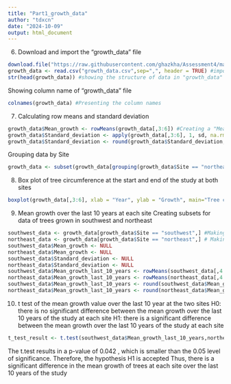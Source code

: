 ```yaml
---
title: "Part1_growth_data"
author: "tdxcn"
date: "2024-10-09"
output: html_document
---
```

6. Download and import the "growth_data" file
```r
download.file("https://raw.githubusercontent.com/ghazkha/Assessment4/main/growth_data.csv",destfile="growth_data.csv") #download the "growth_data" file from Mr.Ghazkha github
growth_data <- read.csv("growth_data.csv",sep=",", header = TRUE) #import the downloaded "growth_data" file into the local Rstudio as a csv file
str(head(growth_data)) #showing the structure of data in "growth_data"
```

Showing column name of "growth_data" file
```r
colnames(growth_data) #Presenting the column names
```
7. Calculating row means and standard deviation
```r
growth_data$Mean_growth <- rowMeans(growth_data[,3:6]) #Creating a "Mean_growth" column in "growth_data" and assigning it with mean values of columns in each row  
growth_data$Standard_deviation <- apply(growth_data[,3:6], 1, sd, na.rm = TRUE) #Creating a "Standard_deviation" column in "growth_data" and assigning it with standard deviation values of columns in each row  
growth_data$Standard_deviation <- round(growth_data$Standard_deviation, digits=2) #Rounding up the values in "Standard deviation" to 2 decimals 
```

Grouping data by Site
```r
growth_data <- subset(growth_data[grouping(growth_data$Site == "northeast"),]) #Grouping the values rows in "growth_data" into two sections, one has "southwest" Site and the other has "northeast" Site
```

8. Box plot of tree circumference at the start and end of the study at both sites
```r
boxplot(growth_data[,3:6], xlab = "Year", ylab = "Growth", main="Tree circumference at the start and end of the study", ylmit = 200) #Making a box plot of the circumference at the beginning and the end of the study at both site
```
9. Mean growth over the last 10 years at each site 
Creating subsets for data of trees grown in southwest and northeast
```r
southwest_data <- growth_data[growth_data$Site == "southwest",] #Making a subset of data of trees in the southwest site
northeast_data <- growth_data[growth_data$Site == "northeast",] # Making a subset of data of trees in the northeast site
southwest_data$Mean_growth <- NULL
northeast_data$Mean_growth <- NULL
southwest_data$Standard_deviation <- NULL
northeast_data$Standard_deviation <- NULL
southwest_data$Mean_growth_last_10_years <- rowMeans(southwest_data[,4:6]) #Calculating mean growth of trees in southwest site over the last years of the study 
northeast_data$Mean_growth_last_10_years <- rowMeans(northeast_data[,4:6]) #Calculating mean growth of trees in northeast site over the last years of the study
southwest_data$Mean_growth_last_10_years <- round(southwest_data$Mean_growth_last_10_years, digits = 2) #rounding up the mean values to 2 decimals 
northeast_data$Mean_growth_last_10_years <- round(northeast_data$Mean_growth_last_10_years, digits = 2) #rounding up the mean values to 2 decimals 
```

10. t test of the mean growth value over the last 10 year at the two sites
H0: there is no significant difference between the mean growth over the last 10 years of the study at each site
H1: there is a significant difference between the mean growth over the last 10 years of the study at each site 
```r
t_test_result <- t.test(southwest_data$Mean_growth_last_10_years,northeast_data$Mean_growth_last_10_years) #Performing t test on the mean growth value of two sites
```
The t.test results in a p-value of 0.042 , which is smaller than the 0.05 level of significance.
Therefore, the hypothesis H1 is accepted
Thus, there is a significant difference in the mean growth of trees at each site over the last 10 years of the study 